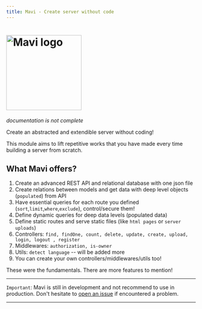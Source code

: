 ```yaml
---
title: Mavi - Create server without code
---
```


<h1 id="mavi">
  <img
    src="https://raw.githubusercontent.com/m-emre-yalcin/mavi/main/public/mavi.svg"
    alt="Mavi logo"
    width="200px"
    align="center"
  />
</h1>

_documentation is not complete_

Create an abstracted and extendible server without coding!

This module aims to lift repetitive works that you have made every time building a server from scratch.

## What Mavi offers?

1. Create an advanced REST API and relational database with one json file
1. Create relations between models and get data with deep level objects (`populated`) from API
1. Have essential queries for each route you defined (`sort`,`limit`,`where`,`exclude`), control/secure them!
1. Define dynamic queries for deep data levels (populated data)
1. Define static routes and serve static files (like `html pages` or `server uploads`)
1. Controllers: `find, findOne, count, delete, update, create, upload, login, logout , register`
1. Middlewares: `authorization, is-owner`
1. Utils: `detect language` -- will be added more
1. You can create your own controllers/middlewares/utils too!

These were the fundamentals. There are more features to mention!

---

`Important`: Mavi is still in development and not recommend to use in production. Don't hesitate to [open an issue](https://github.com/mavi-server/mavi/issues) if encountered a problem.

---
